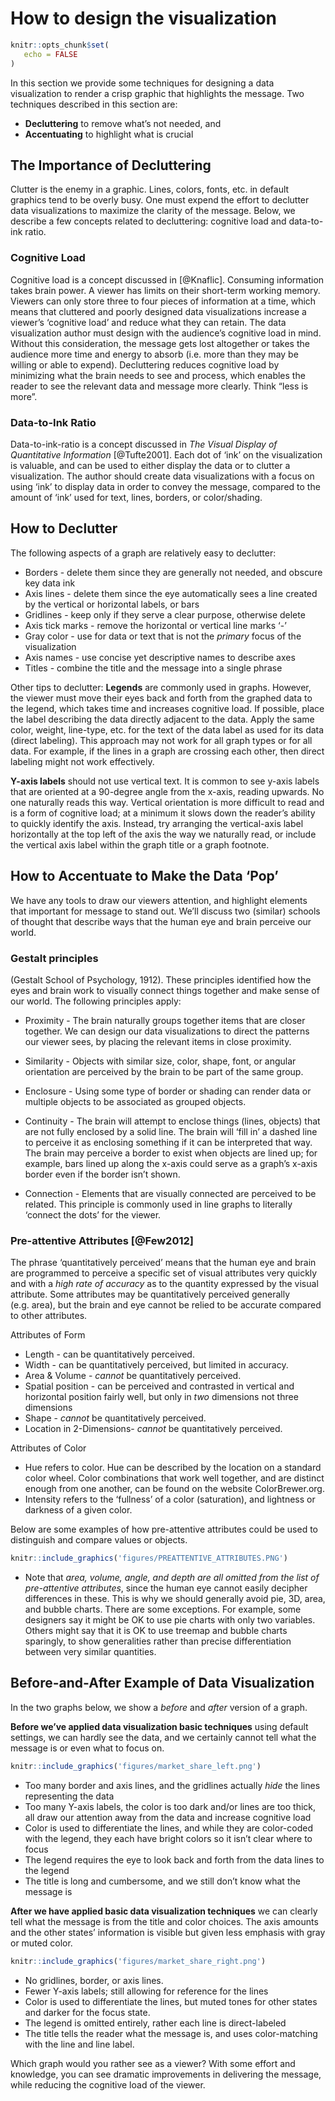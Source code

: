 # How to design the visualization

```r
knitr::opts_chunk$set(
   echo = FALSE
)
```

In this section we provide some techniques for designing a data visualization to render a crisp graphic that highlights the message.
Two techniques described in this section are:

* **Decluttering** to remove what's not needed, and
* **Accentuating** to highlight what is crucial



## The Importance of Decluttering

Clutter is the enemy in a graphic. Lines, colors, fonts, etc. in default graphics tend to be overly busy. One must expend the effort to declutter data visualizations to maximize the clarity of the message. Below, we describe a few concepts related to decluttering: cognitive load and data-to-ink ratio.


### Cognitive Load

Cognitive load is a concept discussed in [@Knaflic]. Consuming information takes brain power. A viewer has limits on their short-term working memory. Viewers can only store three to four pieces of information at a time, which means that cluttered and poorly designed data visualizations increase a viewer's 'cognitive load' and reduce what they can retain. The data visualization author must design with the audience's cognitive load in mind. Without this consideration, the message gets lost altogether or takes the audience more time and energy to absorb (i.e. more than they may be willing or able to expend). Decluttering reduces cognitive load by minimizing what the brain needs to see and process, which enables the reader to see the relevant data and message more clearly. Think "less is more".


### Data-to-Ink Ratio 

Data-to-ink-ratio is a concept discussed in *The Visual Display of Quantitative Information* [@Tufte2001]. Each dot of 'ink' on the visualization is valuable, and can be used to either display the data or to clutter a visualization. The author should create data visualizations with a focus on using 'ink' to display data in order to convey the message, compared to the amount of 'ink' used for text, lines, borders, or color/shading.


## How to Declutter

The following aspects of a graph are relatively easy to declutter:

* Borders - delete them since they are generally not needed, and obscure key data ink
* Axis lines - delete them since the eye automatically sees a line created by the vertical or horizontal labels, or bars
* Gridlines - keep only if they serve a clear purpose, otherwise delete
* Axis tick marks - remove the horizontal or vertical line marks '-'
* Gray color - use for data or text that is not the _primary_ focus of the visualization 
* Axis names - use concise yet descriptive names to describe axes
* Titles - combine the title and the message into a single phrase

Other tips to declutter:
**Legends** are commonly used in graphs. However, the viewer must move their eyes back and forth from the graphed data to the legend, which takes time and increases cognitive load. If possible, place the label describing the data directly adjacent to the data. Apply the same color, weight, line-type, etc. for the text of the data label as used for its data (direct labeling). This approach may not work for all graph types or for all data. For example, if the lines in a graph are crossing each other, then direct labeling might not work effectively. 

**Y-axis labels** should not use vertical text. It is common to see y-axis labels that are oriented at a 90-degree angle from the x-axis, reading upwards. No one naturally reads this way. Vertical orientation is more difficult to read and is a form of cognitive load; at a minimum it slows down the reader's ability to quickly identify the axis. Instead, try arranging the vertical-axis label horizontally at the top left of the axis the way we naturally read, or include the vertical axis label within the graph title or a graph footnote.


## How to Accentuate to Make the Data ‘Pop’

We have any tools to draw our viewers attention, and highlight elements that important for message to stand out. We'll discuss two (similar) schools of thought that describe ways that the human eye and brain perceive our world.


###  Gestalt principles

(Gestalt School of Psychology, 1912). These principles identified how the eyes and brain work to visually connect things together and make sense of our world. The following principles apply:
	
* Proximity - The brain naturally groups together items that are closer together. We can design our data visualizations to direct the patterns our viewer sees, by placing the relevant items in close proximity.

* Similarity - Objects with similar size, color, shape, font, or angular orientation are perceived by the brain to be part of the same group. 

* Enclosure - Using some type of border or shading can render data or multiple objects to be associated as grouped objects.  

* Continuity - The brain will attempt to enclose things (lines, objects) that are not fully enclosed by a solid line. The brain will 'fill in' a dashed line to perceive it as enclosing something if it can be interpreted that way. The brain may perceive a border to exist when objects are lined up; for example, bars lined up along the x-axis could serve as a graph's x-axis border even if the border isn't shown.

* Connection - Elements that are visually connected are perceived to be related. This principle is commonly used in line graphs to literally 'connect the dots' for the viewer.


### Pre-attentive Attributes [@Few2012]

The phrase 'quantitatively perceived' means that the human eye and brain are programmed to perceive a specific set of visual attributes very quickly and with a _high rate of accuracy_ as to the quantity expressed by the visual attribute. Some attributes may be quantitatively perceived generally (e.g. area), but the brain and eye cannot be relied to be accurate compared to other attributes. 
	
	
Attributes of Form

* Length 		- can be quantitatively perceived.
* Width 		- can be quantitatively perceived, but limited in accuracy.
* Area & Volume		- *cannot* be quantitatively perceived.
* Spatial position 	- can be perceived and contrasted in vertical and horizontal position fairly well, but only in *two* dimensions not three dimensions
* Shape 		- *cannot* be quantitatively perceived.
* Location in 2-Dimensions- *cannot* be quantitatively perceived.

Attributes of Color

* Hue refers to color. Hue can be described by the location on a standard color wheel. Color combinations that work well together, and are distinct enough from one another, can be found on the website ColorBrewer.org.
* Intensity refers to the 'fullness' of a color (saturation), and lightness or darkness of a given color.

Below are some examples of how pre-attentive attributes could be used to distinguish and compare values or objects.

```r
knitr::include_graphics('figures/PREATTENTIVE_ATTRIBUTES.PNG')
```
		
* Note that _area, volume, angle, and depth are all omitted from the list of pre-attentive attributes_, since the human eye cannot easily decipher differences in these. This is why we should generally avoid pie, 3D, area, and bubble charts. There are some exceptions. For example, some designers say it might be OK to use pie charts with only two variables. Others might say that it is OK to use treemap and bubble charts sparingly, to show generalities rather than precise differentiation between very similar quantities.


## Before-and-After Example of Data Visualization

In the two graphs below, we show a *before* and *after* version of a graph.


**Before we've applied data visualization basic techniques** using default settings, we can hardly see the data, and we certainly cannot tell what the message is or even what to focus on.

```r
knitr::include_graphics('figures/market_share_left.png')
```

* Too many border and axis lines, and the gridlines actually *hide* the lines representing the data
* Too many Y-axis labels, the color is too dark and/or lines are too thick, all draw our attention away from the data and increase cognitive load
* Color is used to differentiate the lines, and while they are color-coded with the legend, they each have bright colors so it isn't clear where to focus
* The legend requires the eye to look back and forth from the data lines to the legend
* The title is long and cumbersome, and we still don't know what the message is




**After we have applied basic data visualization techniques** we can clearly tell what the message is from the title and color choices. The axis amounts and the other states' information is visible but given less emphasis with gray or muted color.

```r
knitr::include_graphics('figures/market_share_right.png')
```

* No gridlines, border, or axis lines. 
* Fewer Y-axis labels; still allowing for reference for the lines
* Color is used to differentiate the lines, but muted tones for other states and darker for the focus state.
* The legend is omitted entirely, rather each line is direct-labeled
* The title tells the reader what the message is, and uses color-matching with the line and line label.

Which graph would you rather see as a viewer? With some effort and knowledge, you can see dramatic improvements in delivering the message, while reducing the cognitive load of the viewer.


